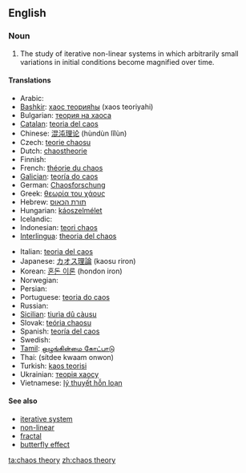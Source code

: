 ==English==
{{wikipedia}}

===Noun===
{{en-noun|sg=[[chaos]] [[theory]]|-}}

# {{mathematics}} The study of iterative non-linear systems in which arbitrarily small variations in initial conditions become magnified over time.

====Translations====
{{trans-top|chaos theory}}
* Arabic: {{Arab|[[نظرية الشواش]]}} {{f}}
* [[Bashkir]]: [[хаос теорияһы]] (xaos teoriyahi)
* Bulgarian: [[теория на хаоса]] {{f}}
* [[Catalan]]: [[teoria del caos]] {{f}}
* Chinese: [[混沌理论]] (hùndùn lǐlùn)
* Czech: [[teorie chaosu]] {{f}}
* Dutch: [[chaostheorie]] {{f}}
* Finnish: {{t-|fi|kaaosteoria}}
* French: [[théorie du chaos]] {{f}}
* [[Galician]]: [[teoría do caos]] {{f}}
* German: [[Chaosforschung]] {{f}}
* Greek: [[θεωρία του χάους]] {{f}}
* Hebrew: [[תורת הכאוס]]
* Hungarian: [[káoszelmélet]]
* Icelandic: {{t|is|óreiðukenning|f}}
* Indonesian: [[teori chaos]]
* [[Interlingua]]: [[theoria del chaos]]
{{trans-mid}}
* Italian: [[teoria del caos]] {{f}}
* Japanese: [[カオス理論]] (kaosu riron)
* Korean: [[혼돈 이론]] (hondon iron)
* Norwegian: {{t-|no|kaosteori}}
* Persian: {{fa-Arab|[[نظریه آشوب]]}}
* Portuguese: [[teoria do caos]] {{f}}
* Russian: {{t-|ru|теория хаоса|f|tr=teórija xáosa}}
* [[Sicilian]]: [[tiurìa dû càusu]] {{f}}
* Slovak: [[teória chaosu]] {{f}}
* Spanish: [[teoría del caos]] {{f}}
* Swedish: {{t+|sv|kaosteori|c}}
* [[Tamil]]: [[ஒழுங்கின்மை கோட்பாடு]]
* Thai: {{Thai|[[ทฤษฎีความอลวน]]}} (sítdee kwaam onwon)
* Turkish: [[kaos teorisi]]
* Ukrainian: [[теорія хаосу]] {{f}}
* Vietnamese: [[lý thuyết hỗn loạn]]
{{trans-bottom}}

====See also====
* [[iterative system]]
* [[non-linear]]
* [[fractal]]
* [[butterfly effect]]

[[ta:chaos theory]]
[[zh:chaos theory]]